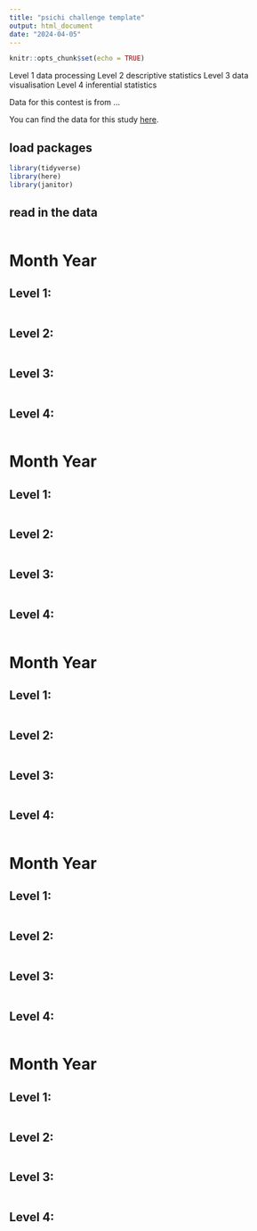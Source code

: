 ```yaml
---
title: "psichi challenge template"
output: html_document
date: "2024-04-05"
---
```


```r
knitr::opts_chunk$set(echo = TRUE)
```

Level 1 data processing
Level 2 descriptive statistics
Level 3 data visualisation
Level 4 inferential statistics

Data for this contest is from ...

You can find the data for this study [here](...).

## load packages

```r
library(tidyverse)
library(here)
library(janitor)

```


## read in the data

```r



```



#  Month Year

## Level 1: 



```r


```
 

## Level 2: 


```r

```
 

## Level 3: 


 
```r


```

## Level 4: 


```r



```



#  Month Year

## Level 1: 



```r


```
 

## Level 2: 


```r

```
 

## Level 3: 


 
```r


```

## Level 4: 


```r



```



#  Month Year

## Level 1: 



```r


```
 

## Level 2: 


```r

```
 

## Level 3: 


 
```r


```

## Level 4: 


```r



```



#  Month Year

## Level 1: 



```r


```
 

## Level 2: 


```r

```
 

## Level 3: 


 
```r


```

## Level 4: 


```r



```



#  Month Year

## Level 1: 



```r


```
 

## Level 2: 


```r

```
 

## Level 3: 


 
```r


```

## Level 4: 


```r



```

